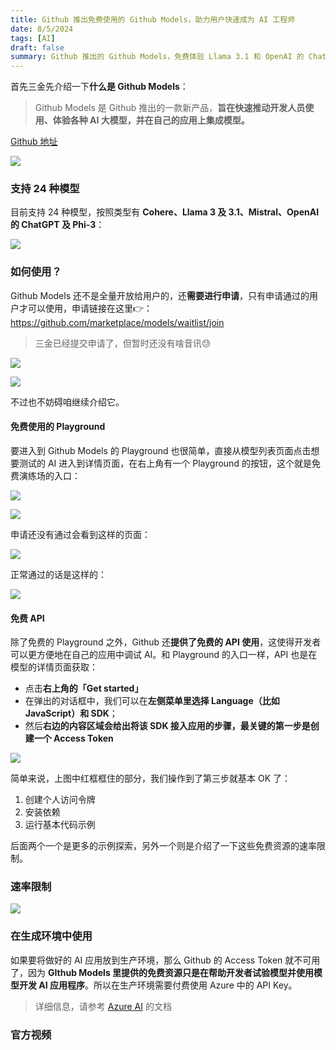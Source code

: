```yaml
---
title: Github 推出免费使用的 Github Models，助力用户快速成为 AI 工程师
date: 8/5/2024
tags: [AI]
draft: false
summary: Github 推出的 Github Models，免费体验 Llama 3.1 和 OpenAI 的 ChatGPT-4o 等流行模型，并快速将 AI 集成到生产应用中
---
```


首先三金先介绍一下**什么是 Github Models**：

> Github Models 是 Github 推出的一款新产品，**旨在快速推动开发人员使用、体验各种 AI 大模型，并在自己的应用上集成模型。**

[Github 地址](https://github.com/marketplace/models)

![](https://note.ihsxu.com/api/imgs/1722697711075.webp)

### 支持 24 种模型

目前支持 24 种模型，按照类型有 **Cohere、Llama 3 及 3.1、Mistral、OpenAI 的 ChatGPT 及 Phi-3**：

![](https://note.ihsxu.com/api/imgs/1722697735838.webp)

### 如何使用？

Github Models 还不是全量开放给用户的，还**需要进行申请**，只有申请通过的用户才可以使用，申请链接在这里👉：<https://github.com/marketplace/models/waitlist/join>

> 三金已经提交申请了，但暂时还没有啥音讯😓

![](https://note.ihsxu.com/api/imgs/1722697786074.webp)

![](https://note.ihsxu.com/api/imgs/1722697830282.webp)

不过也不妨碍咱继续介绍它。

#### 免费使用的 Playground

要进入到 Github Models 的 Playground 也很简单，直接从模型列表页面点击想要测试的 AI 进入到详情页面，在右上角有一个 Playground 的按钮，这个就是免费演练场的入口：

![](https://note.ihsxu.com/api/imgs/1722772810197.webp)

![](https://note.ihsxu.com/api/imgs/1722772826817.webp)

申请还没有通过会看到这样的页面：

![](https://note.ihsxu.com/api/imgs/1722772877119.webp)

正常通过的话是这样的：

![](https://note.ihsxu.com/api/imgs/1722775234415.webp)

#### 免费 API

除了免费的 Playground 之外，Github 还**提供了免费的 API 使用**，这使得开发者可以更方便地在自己的应用中调试 AI。和 Playground 的入口一样，API 也是在模型的详情页面获取：

*   点击**右上角的「Get started」**
*   在弹出的对话框中，我们可以在**左侧菜单里选择 Language（比如 JavaScript）和 SDK**；
*   然后**右边的内容区域会给出将该 SDK 接入应用的步骤，最关键的第一步是创建一个 Access Token**

![](https://note.ihsxu.com/api/imgs/1722773402817.webp)

简单来说，上图中红框框住的部分，我们操作到了第三步就基本 OK 了：

1.  创建个人访问令牌
2.  安装依赖
3.  运行基本代码示例

后面两个一个是更多的示例探索，另外一个则是介绍了一下这些免费资源的速率限制。

### 速率限制

![](https://note.ihsxu.com/api/imgs/1722773657571.webp)

### 在生成环境中使用

如果要将做好的 AI 应用放到生产环境，那么 Github 的 Access Token 就不可用了，因为 **GIthub Models 里提供的免费资源只是在帮助开发者试验模型并使用模型开发 AI 应用程序**。所以在生产环境需要付费使用 Azure 中的 API Key。

> 详细信息，请参考 [Azure AI](https://ai.azure.com/github/model/docs) 的文档

### 官方视频

